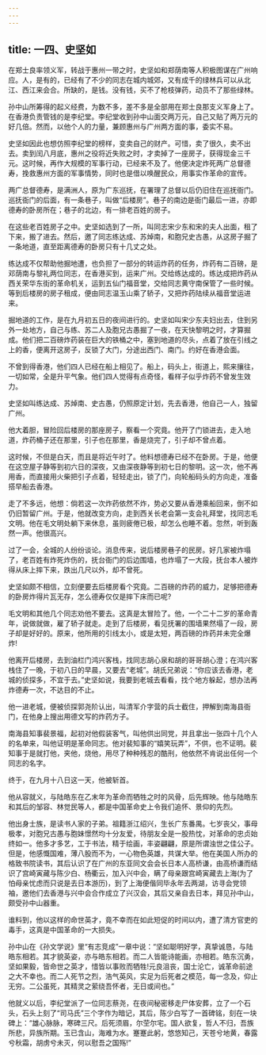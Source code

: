 ```yaml
---
---
---
```

title: 一四、史坚如
---



在郑士良率领义军，转战于惠州一带之时，史坚如和郑荫南等人积极图谋在广州响应。人，是有的，已经有了不少的同志在城内城郊，又有成千的绿林兵可以从北江、西江来会合。所缺的，是钱。没有钱，买不了枪枝弹药，动员不了那些绿林。

孙中山所筹得的起义经费，为数不多，差不多是全部用在郑士良那支义军身上了。在香港负责管钱的是李纪堂。李纪堂收到孙中山面交两万元，自己又贴了两万元的好几倍。然而，以他个人的力量，兼顾惠州与广州两方面的事，委实不易。

史坚如因此也想仿照李纪堂的榜样，变卖自己的财产。可惜，卖了很久，卖不出去。卖到闰八月底，惠州之役将近失败之时，才卖掉了一座房子，获得现金三千元。这时候，再作大规模的军事行动，已经来不及了。他便决定炸死两广总督德寿，挽救惠州方面的军事情势，同时也是借以唤醒民众，用事实作革命的宣传。

两广总督德寿，是满洲人，原为广东巡抚，在署理了总督以后仍旧住在巡抚衙门。巡抚衙门的后面，有一条巷子，叫做“后楼房”。巷子的南边是衙门最后一进，亦即德寿的卧房所在；巷子的北边，有一排老百姓的房子。

在这些老百姓房子之中。史坚如选到了一所，叫同志宋少东和宋的夫人出面，租了下来，搬了进去。然后，邀了同志练达成、苏焯南，和胞兄史古愚，从这房子掘了一条地道，直至距离德寿的卧房只有十几丈之处。

练达成不仅帮助他掘地遭，也负担了一部分的转运炸药的任务，炸药有二百磅，是邓荫南与黎礼两位同志，在香港买到，运来广州。交给练达成的。练达成把炸药从西关荣华东街的革命机关，运到五仙门福音堂，交给同志黄守南保管了一些时候。等到后楼房的房子租成，便由同志温玉山乘了轿子，又把炸药陆续从福音堂运进来。

掘地道的工作，是在九月初五日的夜间进行的。史坚如叫宋少东夫妇出去，住到另外一处地方，自己与练、苏二人及胞兄古愚掘了一夜，在天快黎明之时，才算掘成。他们把二百磅炸药装在巨大的铁桶之中，塞到地道的尽头，点着了放在引线之上的香，便离开这房子，反锁了大门，分途出西门、南门。约好在香港会面。

不曾到得香港，他们四人已经在船上相见了。船上，码头上，街道上，熙来攘往，一切如常，全是升平气象。他们四人觉得有点奇怪，看样子似乎炸药不曾发生效力。

史坚如叫练达成、苏焯南、史古愚，仍照原定计划，先去香港，他自己一人，独留广州。

他大着胆，冒险回后楼房的那座房子，察看一个究竟。他开了门锁进去，走入地道，炸药桶子还在那里，引子也在那里，香是烧完了，引子却不曾点着。

这时候，不但是白天，而且是将近午时了。他料想德寿已经不在卧房。于是，他便在这空屋子静等到初六日的深夜，又由深夜静等到初七日的黎明。这一次，他不再用香，而直接用火柴把引子点着，轻轻走出，锁了门，向轮船码头的方向走，准备搭早船去香港。

走了不多远，他想：倘若这一次炸药依然不炸，势必又要从香港乘船回来，倒不如仍旧暂留广州。于是，他就改变方向，走到西关长老会第一支会礼拜堂，找同志毛文明。他在毛文明处躺下来休息，虽则疲倦已极，却怎么也睡不着。忽然，听到轰然一声。他很高兴。

过了一会，全城的人纷纷谈论。消息传来，说后楼房巷子的民房。好几家被炸塌了，老百姓有炸死炸伤的，抚台衙门的后边围墙，也炸塌了一大段，抚台本人被炸得从床上摔下来，跌出几尺以外，却不曾死。

史坚如颇不相信，立刻便要去后楼房看个究竟。二百磅的炸药的威力，足够把德寿的卧房炸得片瓦无存，怎么德寿仅仅是摔下床而已呢?

毛文明和其他几个同志劝他不要去。这真是太冒险了。他，一个二十二岁的革命青年，说做就做，雇了轿子就走。走到了后楼房，看见抚署的围墙果然塌了一段，房子却是好好的。原来，他所用的引线太小，或是太短，两百磅的炸药并未完全爆炸!

他离开后楼房，去到油栏门鸿兴客栈，找同志胡心泉和胡的哥哥胡心澄；在鸿兴客栈住了一晚，于初八日的早晨，又要去“老城”。胡氏兄弟说：“你应该去香港，老城的侦探多，不宜于去。”史坚如说，我要到老城去看看，找个地方躲起，想办法再炸德寿一次，不达目的不止。

他一进老城，便被侦探郭尧阶认出，叫清军介字营的兵士截住，押解到南海县衙门，在他身上搜出用德文写的炸药方子。

南海县知事裴景福，起初对他假装客气，叫他供出同党，并且拿出一张四十几个人的名单来，叫他证明是革命同志。他对裴知事的“嬉笑玩弄”，不供，也不证明。裴知事于是就打他，夹他，烧他，用尽了种种残忍的酷刑，他依然不肯说出任何一个同志的名字。

终于，在九月十八日这一天，他被斩首。

他从容就义，与陆皓东在乙末年为革命而牺牲之时的风骨，后先辉映。他与陆皓东和其后的邹容、林觉民等人，都是中国革命史上令我们追怀、景仰的先烈。

他出身士族，是读书人家的子弟。祖籍浙江绍兴，生长广东番禺。七岁丧父，事母极孝，对胞兄古愚与胞妹憬然均十分友爱，待朋友全是一股热忱，对革命的忠贞始终如一。他多才多艺，工于书法，精于绘画，丰姿翩翩，原是所谓浊世之佳公子。但是，他感慨国难，薄八股而不为，一心物色英雄，共谋大举。他在美国人所办的格致书院读书，其后认识了在广州的东亚同文会会长日本人高桥谦，由高桥谦而结识了宫崎寅藏与陈少白、杨衢云，加入兴中会，瞒了母亲跟宫崎寅藏去上海(为了怕母亲忧虑而只说是去日本游历)，到了上海便偕同毕永年去两湖，访寻会党领袖，邀他们去香港与兴中会合作成立了兴汉会，其后又亲自去日本，拜见孙中山，颇受孙中山器重。

谁料到，他以这样的命世英才，竟不幸而在如此短促的时间以内，遭了清方官吏的毒手，这真是中国革命的一大损失。

孙中山在《孙文学说》里“有志竞成”一章中说：“坚如聪明好学，真挚诚恳，与陆皓东相若。其才貌英姿，亦与皓东相若。而二人皆能诗能画，亦相若。皓东沉勇，坚如果毅，皆命世之英才，惜皆以事败而牺牲!元良沮丧，国士沦亡，诚革命前途之大不幸也。而二人死节之烈，浩气英风，实足为后死者之模范，每一念及，仰止无穷。二公虽死，其精灵之萦绕吾怀者，无日或间也。”

他就义以后，李纪堂派了一位同志蔡尧，在夜间秘密移走尸体安葬，立了一个石头，石头上刻了“司马氏”三个字作为暗记，其后，陈少白写了一首碑铭，刻在一块碑上：“雄心脉脉，寒碑三尺。后死须眉，尔茔尔宅。国人欲复，哲人不归，吾族所悲，异族所期。玉已含山，海难为水。蹇蹇此躬，悠悠知己，天苍兮地黄，春露兮秋霜，胡虏兮未灭，何以慰吾之国殇!”